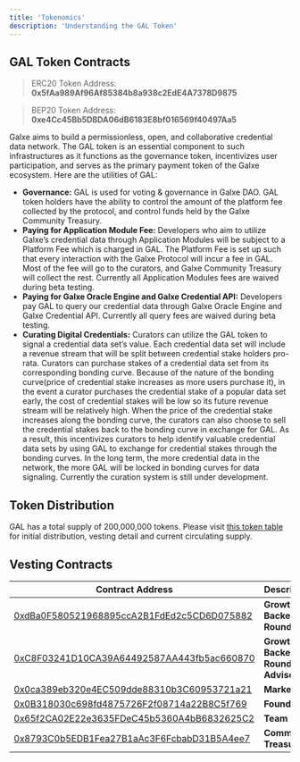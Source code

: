 ```yaml
---
title: 'Tokenomics'
description: 'Understanding the GAL Token'
---
```


## GAL Token Contracts

> ERC20 Token Address: **0x5fAa989Af96Af85384b8a938c2EdE4A7378D9875**

> BEP20 Token Address: **0xe4Cc45Bb5DBDA06dB6183E8bf016569f40497Aa5**

Galxe aims to build a permissionless, open, and collaborative credential data network. The GAL token is an essential component to such infrastructures as it functions as the governance token, incentivizes user participation, and serves as the primary payment token of the Galxe ecosystem. Here are the utilities of GAL:

- **Governance:** GAL is used for voting & governance in Galxe DAO. GAL token holders have the ability to control the amount of the platform fee collected by the protocol, and control funds held by the Galxe Community Treasury.
- **Paying for Application Module Fee:** Developers who aim to utilize Galxe’s credential data through Application Modules will be subject to a Platform Fee which is charged in GAL. The Platform Fee is set up such that every interaction with the Galxe Protocol will incur a fee in GAL. Most of the fee will go to the curators, and Galxe Community Treasury will collect the rest. Currently all Application Modules fees are waived during beta testing.
- **Paying for Galxe Oracle Engine and Galxe Credential API:** Developers pay GAL to query our credential data through Galxe Oracle Engine and Galxe Credential API. Currently all query fees are waived during beta testing.
- **Curating Digital Credentials:** Curators can utilize the GAL token to signal a credential data set’s value. Each credential data set will include a revenue stream that will be split between credential stake holders pro-rata. Curators can purchase stakes of a credential data set from its corresponding bonding curve. Because of the nature of the bonding curve(price of credential stake increases as more users purchase it), in the event a curator purchases the credential stake of a popular data set early, the cost of credential stakes will be low so its future revenue stream will be relatively high. When the price of the credential stake increases along the bonding curve, the curators can also choose to sell the credential stakes back to the bonding curve in exchange for GAL. As a result, this incentivizes curators to help identify valuable credential data sets by using GAL to exchange for credential stakes through the bonding curves. In the long term, the more credential data in the network, the more GAL will be locked in bonding curves for data signaling. Currently the curation system is still under development.

## Token Distribution
GAL has a total supply of 200,000,000 tokens.
Please visit [this token table](https://gal.org/token-table) for initial distribution, vesting detail and current circulating supply.

## Vesting Contracts

| Contract Address | Description                           |
| -------- | ------------------------------------- |
| [0xdBa0F580521968895ccA2B1FdEd2c5CD6D075882](https://etherscan.io/address/0xdba0f580521968895cca2b1fded2c5cd6d075882)     | **Growth Backer Round 1**|
| [0xC8F03241D10CA39A64492587AA443fb5ac660870](https://etherscan.io/address/0xC8F03241D10CA39A64492587AA443fb5ac660870) | **Growth Backer Round 2 & Advisory**|
| [0x0ca389eb320e4EC509dde88310b3C60953721a21](https://etherscan.io/address/0x0ca389eb320e4ec509dde88310b3c60953721a21)| **Marketing**|
| [0x0B318030c698fd4875726F2f08714a22B8C5f769](https://etherscan.io/address/0x0b318030c698fd4875726f2f08714a22b8c5f769)| **Foundation**|
| [0x65f2CA02E22e3635FDeC45b5360A4bB6832625C2](https://etherscan.io/address/0x65f2CA02E22e3635FDeC45b5360A4bB6832625C2)| **Team** |
| [0x8793C0b5EDB1Fea27B1aAc3F6FcbabD31B5A4ee7](https://etherscan.io/address/0x8793c0b5edb1fea27b1aac3f6fcbabd31b5a4ee7)| **Community Treasury** |

